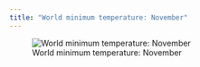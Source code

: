 ```yaml
---
title: "World minimum temperature: November"
---
```


![World minimum temperature: November](images/tmin_11.png)